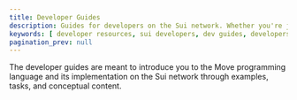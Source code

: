 ```yaml
---
title: Developer Guides
description: Guides for developers on the Sui network. Whether you're just learning how to create smart contracts or are a Move expert, these guides help to fast-track your Sui development. 
keywords: [ developer resources, sui developers, dev guides, developers, dev resources, get started, first dApp, beginner dApp ]
pagination_prev: null
---
```


The developer guides are meant to introduce you to the Move programming language and its implementation on the Sui network through examples, tasks, and conceptual content.  

<Cards>
<Card title="Get Started" href="/guides/developer/getting-started">
</Card>
<Card title="Your First dApp" href="/guides/developer/first-app">
</Card>
<Card title="Sui 101" href="/guides/developer/sui-101">
</Card>
<Card title="Coins, tokens, and NFTs" href="/guides/developer/coin">
</Card>
<Card title="Cryptography" href="/guides/developer/cryptography">
</Card>
<Card title="Advanced Topics" href="/guides/developer/advanced">
</Card>
<Card title="App Examples" href="/guides/developer/app-examples">
</Card>
<Card title="Sui Developer Cheat Sheet" href="/guides/developer/dev-cheat-sheet">
</Card>
<Card title="References" href="/references">
</Card>
</Cards>
